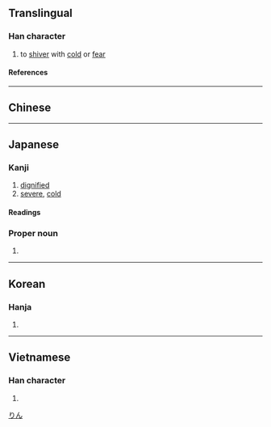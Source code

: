 {{also|凜}}
{{character info}}
==Translingual==

===Han character===
{{Han char|rn=15|rad=冫|as=13|sn=15|four=|canj=IMYWF|ids=⿰冫禀}}

# to [[shiver]] with [[cold]] or [[fear]]

====References====
{{Han ref|kx=0133.430|dkj=01718|dj=0298.240|hdz=10301.120|uh=51DB}}

----

==Chinese==
{{zh-see|凜|sv}}

----

==Japanese==

===Kanji===
{{ja-kanji|grade=|rs=冫13}}

# [[dignified]]
# [[severe]], [[cold]]

====Readings====
{{ja-readings
|on=りん
|kun=さむ-い, すさ-まじ.い, おそれる
}}

===Proper noun===
{{ja-pos|proper|りん}}

# {{given name|ja|unisex}}

[[Category:Japanese female given names|りん]]

----

==Korean==

===Hanja===
{{ko-hanja|름}}

# {{rfdef|ko|sort=冫13}}

----

==Vietnamese==

===Han character===
{{vi-readings|reading=[[lẫm]], [[linh]], [[xuân]], [[quỳnh]]|rs=冫13}}

# {{rfdef|vi|sort=冫13}}